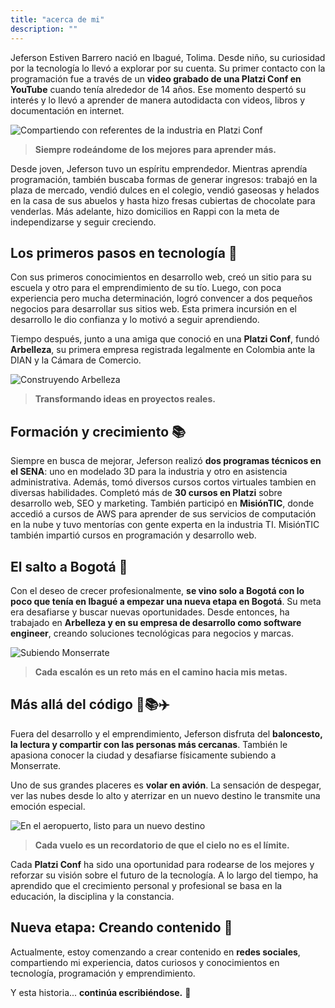 ```yaml
---
title: "acerca de mi"
description: ""
---
```


Jeferson Estiven Barrero nació en Ibagué, Tolima. Desde niño, su curiosidad por la tecnología lo llevó a explorar por su cuenta. Su primer contacto con la programación fue a través de un **video grabado de una Platzi Conf en YouTube** cuando tenía alrededor de 14 años. Ese momento despertó su interés y lo llevó a aprender de manera autodidacta con videos, libros y documentación en internet.

![Compartiendo con referentes de la industria en Platzi Conf](https://res.cloudinary.com/jeffercbs/image/upload/f_auto,q_auto/v1/jeffercbs/snpkuv0ecamvxvszyx4e)

> **Siempre rodeándome de los mejores para aprender más.**

Desde joven, Jeferson tuvo un espíritu emprendedor. Mientras aprendía programación, también buscaba formas de generar ingresos: trabajó en la plaza de mercado, vendió dulces en el colegio, vendió gaseosas y helados en la casa de sus abuelos y hasta hizo fresas cubiertas de chocolate para venderlas. Más adelante, hizo domicilios en Rappi con la meta de independizarse y seguir creciendo.

## Los primeros pasos en tecnología 🚀

Con sus primeros conocimientos en desarrollo web, creó un sitio para su escuela y otro para el emprendimiento de su tío. Luego, con poca experiencia pero mucha determinación, logró convencer a dos pequeños negocios para desarrollar sus sitios web. Esta primera incursión en el desarrollo le dio confianza y lo motivó a seguir aprendiendo.

Tiempo después, junto a una amiga que conoció en una **Platzi Conf**, fundó **Arbelleza**, su primera empresa registrada legalmente en Colombia ante la DIAN y la Cámara de Comercio.

![Construyendo Arbelleza](https://res.cloudinary.com/jeffercbs/image/upload/f_auto,q_auto/v1/jeffercbs/vjake5e238fx7gvo8kym)

> **Transformando ideas en proyectos reales.**

## Formación y crecimiento 📚

Siempre en busca de mejorar, Jeferson realizó **dos programas técnicos en el SENA**: uno en modelado 3D para la industria y otro en asistencia administrativa. Además, tomó diversos cursos cortos virtuales tambien en diversas habilidades. Completó más de **30 cursos en Platzi** sobre desarrollo web, SEO y marketing. También participó en **MisiónTIC**, donde accedió a cursos de AWS para aprender de sus servicios de computación en la nube y tuvo mentorías con gente experta en la industria TI. MisiónTIC también impartió cursos en programación y desarrollo web.

## El salto a Bogotá 🌆

Con el deseo de crecer profesionalmente, **se vino solo a Bogotá con lo poco que tenía en Ibagué a empezar una nueva etapa en Bogotá**. Su meta era desafiarse y buscar nuevas oportunidades. Desde entonces, ha trabajado en **Arbelleza y en su empresa de desarrollo como software engineer**, creando soluciones tecnológicas para negocios y marcas.

![Subiendo Monserrate](https://res.cloudinary.com/jeffercbs/image/upload/f_auto,q_auto/v1/jeffercbs/pze8qsrshhrfovr0gl2n)

> **Cada escalón es un reto más en el camino hacia mis metas.**

## Más allá del código 🏀📚✈️

Fuera del desarrollo y el emprendimiento, Jeferson disfruta del **baloncesto, la lectura y compartir con las personas más cercanas**. También le apasiona conocer la ciudad y desafiarse físicamente subiendo a Monserrate.

Uno de sus grandes placeres es **volar en avión**. La sensación de despegar, ver las nubes desde lo alto y aterrizar en un nuevo destino le transmite una emoción especial.

![En el aeropuerto, listo para un nuevo destino](https://res.cloudinary.com/jeffercbs/image/upload/f_auto,q_auto/v1/jeffercbs/qgclrdkxeal3z0g3hojf)

> **Cada vuelo es un recordatorio de que el cielo no es el límite.**

Cada **Platzi Conf** ha sido una oportunidad para rodearse de los mejores y reforzar su visión sobre el futuro de la tecnología. A lo largo del tiempo, ha aprendido que el crecimiento personal y profesional se basa en la educación, la disciplina y la constancia.

## Nueva etapa: Creando contenido 🎥

Actualmente, estoy comenzando a crear contenido en **redes sociales**, compartiendo mi experiencia, datos curiosos y conocimientos en tecnología, programación y emprendimiento.

Y esta historia... **continúa escribiéndose.** 🚀
